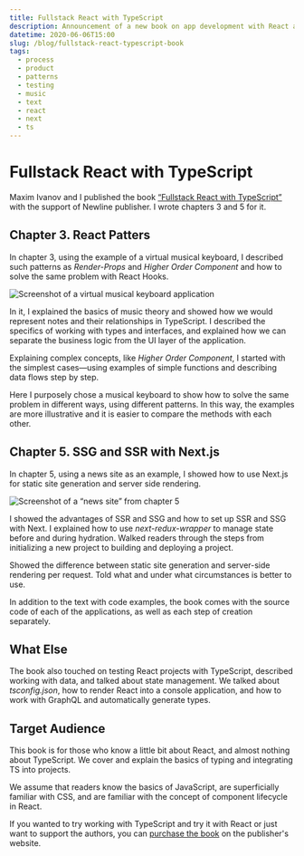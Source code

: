 ```yaml
---
title: Fullstack React with TypeScript
description: Announcement of a new book on app development with React and TypeScript.
datetime: 2020-06-06T15:00
slug: /blog/fullstack-react-typescript-book
tags:
  - process
  - product
  - patterns
  - testing
  - music
  - text
  - react
  - next
  - ts
---
```


# Fullstack React with TypeScript

Maxim Ivanov and I published the book [“Fullstack React with TypeScript”](https://www.newline.co/fullstack-react-with-typescript) with the support of Newline publisher. I wrote chapters 3 and 5 for it.

## Chapter 3. React Patters

In chapter 3, using the example of a virtual musical keyboard, I described such patterns as _Render-Props_ and _Higher Order Component_ and how to solve the same problem with React Hooks.

![Screenshot of a virtual musical keyboard application](/images/content/fullstack-react-typescript-book/app-react-piano.png)

In it, I explained the basics of music theory and showed how we would represent notes and their relationships in TypeScript. I described the specifics of working with types and interfaces, and explained how we can separate the business logic from the UI layer of the application.

Explaining complex concepts, like _Higher Order Component_, I started with the simplest cases—using examples of simple functions and describing data flows step by step.

Here I purposely chose a musical keyboard to show how to solve the same problem in different ways, using different patterns. In this way, the examples are more illustrative and it is easier to compare the methods with each other.

## Chapter 5. SSG and SSR with Next.js

In chapter 5, using a news site as an example, I showed how to use Next.js for static site generation and server side rendering.

![Screenshot of a “news site” from chapter 5](/images/content/fullstack-react-typescript-book/app-news-site.png)

I showed the advantages of SSR and SSG and how to set up SSR and SSG with Next. I explained how to use _next-redux-wrapper_ to manage state before and during hydration. Walked readers through the steps from initializing a new project to building and deploying a project.

Showed the difference between static site generation and server-side rendering per request. Told what and under what circumstances is better to use.

In addition to the text with code examples, the book comes with the source code of each of the applications, as well as each step of creation separately.

## What Else

The book also touched on testing React projects with TypeScript, described working with data, and talked about state management. We talked about _tsconfig.json_, how to render React into a console application, and how to work with GraphQL and automatically generate types.

## Target Audience

This book is for those who know a little bit about React, and almost nothing about TypeScript. We cover and explain the basics of typing and integrating TS into projects.

We assume that readers know the basics of JavaScript, are superficially familiar with CSS, and are familiar with the concept of component lifecycle in React.

If you wanted to try working with TypeScript and try it with React or just want to support the authors, you can [purchase the book](https://www.newline.co/fullstack-react-with-typescript) on the publisher's website.
